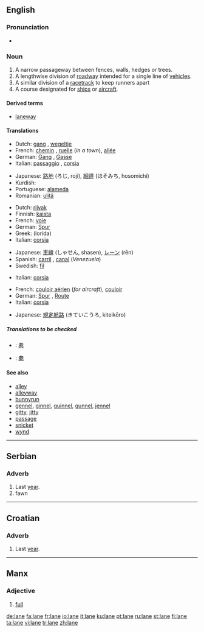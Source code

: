 {{see|Lane}}
==English==

===Pronunciation===
*{{audio|en-us-lane.ogg|Audio (US)}}
*:{{rhymes|eɪn}}

===Noun===
{{en-noun}}

# A narrow passageway between fences, walls, hedges or trees.
# A lengthwise division of [[roadway]] intended for a single line of [[vehicle]]s.
# A similar division of a [[racetrack]] to keep runners apart
# A course designated for [[ship]]s or [[aircraft]].

====Derived terms====
*[[laneway]]

====Translations====
{{trans-top|passageway}}
*Dutch: [[gang#German|gang]] {{m}}, [[wegeltje]] {{n}}
*French: [[chemin]] {{m}}, [[ruelle]] {{f}} (''in a town''), [[allée]] {{f}}
*German: [[Gang]] {{m}}, [[Gasse]] {{f}}
*Italian: [[passaggio]] {{m}}, [[corsia]] {{f}}
{{trans-mid}}
*Japanese: [[路地]] (ろじ, roji), [[細道]] (ほそみち, hosomichi)
*Kurdish: {{KUchar|[[کۆڵان]]}}
*Portuguese: [[alameda]]
*Romanian: [[uliţă]] {{f}}
{{trans-bottom}}

{{trans-top|division of roadway}}
*Dutch: [[rijvak]] {{n}}
*Finnish: [[kaista]]
*French: [[voie]] {{f}}
*German: [[Spur]] {{f}}
*Greek: {{t|el|λωρίδα|f|}} (lorída)
*Italian: [[corsia]] {{f}}
{{trans-mid}}
*Japanese: [[車線]] (しゃせん, shasen), [[レーン]] (rēn)
*Spanish: [[carril]] {{m}}, [[canal]] {{m}} (''Venezuela'')
*Swedish: [[fil#Swedish|fil]] {{c}}
{{trans-bottom}}

{{trans-top|division of racetrack}}
*Italian: [[corsia]] {{f}}
{{trans-mid}}
{{trans-bottom}}

{{trans-top|course for ships or aircraft}}
*French: [[couloir aérien]] {{m}} (''for aircraft''), [[couloir]] {{m}}
*German: [[Spur]] {{f}}, [[Route]] {{f}}
*Italian: [[corsia]] {{f}}
{{trans-mid}}
*Japanese: [[規定航路]] (きていこうろ, kiteikōro)
{{trans-bottom}}

=====Translations to be checked=====
<!--Remove this section once all of the translations below have been moved into the tables above.-->
{{checktrans}}
*{{ttbc|Chinese}}: [[巷]]
*{{ttbc|CJKV Characters}}: [[巷]]

====See also====
*[[alley]]
*[[alleyway]]
*[[bunnyrun]]
*[[gennel]], [[ginnel]], [[guinnel]], [[gunnel]], [[jennel]]
*[[gitty]], [[jitty]]
*[[passage]]
*[[snicket]]
*[[wynd]]

----

==Serbian==

===Adverb===
{{infl|sr|adverb}}

# Last [[year]].
# fawn

----

==Croatian==

===Adverb===
{{infl|hr|adverb}}

# Last [[year]].

----

==Manx==

===Adjective===
{{infl|gv|adjective}}

# [[full]]

[[de:lane]]
[[fa:lane]]
[[fr:lane]]
[[io:lane]]
[[it:lane]]
[[ku:lane]]
[[pt:lane]]
[[ru:lane]]
[[st:lane]]
[[fi:lane]]
[[ta:lane]]
[[vi:lane]]
[[tr:lane]]
[[zh:lane]]